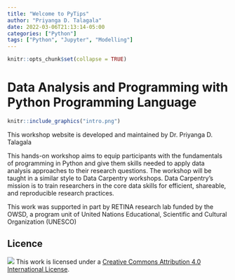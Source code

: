 ```yaml
---
title: "Welcome to PyTips"
author: "Priyanga D. Talagala"
date: 2022-03-06T21:13:14-05:00
categories: ["Python"]
tags: ["Python", "Jupyter", "Modelling"]
---
```


```r
knitr::opts_chunk$set(collapse = TRUE)
```


# Data Analysis and Programming with Python Programming Language


```r
knitr::include_graphics("intro.png")
```

This workshop website is developed and maintained by Dr. Priyanga D. Talagala

This hands-on workshop aims to equip participants with the fundamentals of programming in Python and give them skills needed to apply data analysis approaches to their research questions. The workshop will be taught in a similar style to Data Carpentry workshops. Data Carpentry’s mission is to train researchers in the core data skills for efficient, shareable, and reproducible research practices.

This work was supported in part by RETINA research lab funded by the OWSD, a program unit of United Nations Educational, Scientific and Cultural Organization (UNESCO)

## Licence 

![](license.png)
This work is licensed under a [Creative Commons Attribution 4.0 International License](https://creativecommons.org/licenses/by/4.0/).